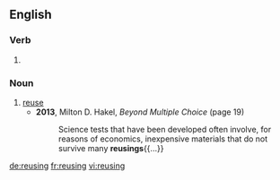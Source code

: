 ==English==

===Verb===
{{head|en|present participle}}

# {{present participle of|reuse|lang=en|nocat=1}}

===Noun===
{{en-noun}}

# [[reuse]]
#* '''2013''', Milton D. Hakel, ''Beyond Multiple Choice'' (page 19)
#*: Science tests that have been developed often involve, for reasons of economics, inexpensive materials that do not survive many '''reusings'''{{...}}

[[de:reusing]]
[[fr:reusing]]
[[vi:reusing]]